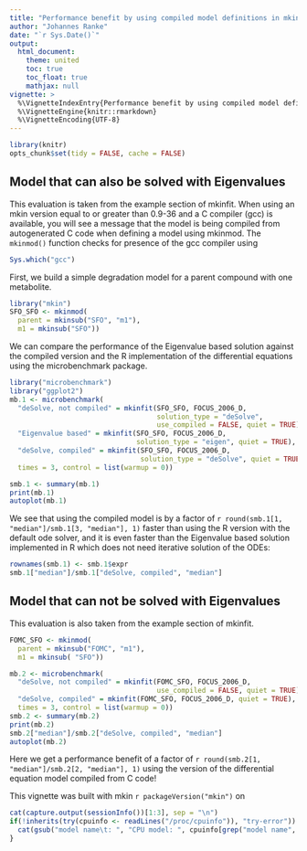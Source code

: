 ---
title: "Performance benefit by using compiled model definitions in mkin"
author: "Johannes Ranke"
date: "`r Sys.Date()`"
output:
  html_document:
    theme: united
    toc: true
    toc_float: true
    mathjax: null
vignette: >
  %\VignetteIndexEntry{Performance benefit by using compiled model definitions in mkin}
  %\VignetteEngine{knitr::rmarkdown}
  %\VignetteEncoding{UTF-8}
---

```{r, include = FALSE}
library(knitr)
opts_chunk$set(tidy = FALSE, cache = FALSE)
```

## Model that can also be solved with Eigenvalues

This evaluation is taken from the example section of mkinfit. When using an mkin version
equal to or greater than 0.9-36 and a C compiler (gcc) is available, you will see
a message that the model is being compiled from autogenerated C code when
defining a model using mkinmod. The `mkinmod()` function checks for presence of
the gcc compiler using

```{r check_gcc}
Sys.which("gcc")
```
First, we build a simple degradation model for a parent compound with one metabolite.

```{r create_SFO_SFO}
library("mkin")
SFO_SFO <- mkinmod(
  parent = mkinsub("SFO", "m1"),
  m1 = mkinsub("SFO"))
```

We can compare the performance of the Eigenvalue based solution against the
compiled version and the R implementation of the differential equations using
the microbenchmark package.


```{r benchmark_SFO_SFO, fig.height = 3}
library("microbenchmark")
library("ggplot2")
mb.1 <- microbenchmark(
  "deSolve, not compiled" = mkinfit(SFO_SFO, FOCUS_2006_D,
                                    solution_type = "deSolve",
                                    use_compiled = FALSE, quiet = TRUE),
  "Eigenvalue based" = mkinfit(SFO_SFO, FOCUS_2006_D,
                               solution_type = "eigen", quiet = TRUE),
  "deSolve, compiled" = mkinfit(SFO_SFO, FOCUS_2006_D,
                                solution_type = "deSolve", quiet = TRUE),
  times = 3, control = list(warmup = 0))

smb.1 <- summary(mb.1)
print(mb.1)
autoplot(mb.1)
```

We see that using the compiled model is by a factor of
`r round(smb.1[1, "median"]/smb.1[3, "median"], 1)`
faster than using the R version with the default ode solver, and it is even
faster than the Eigenvalue based solution implemented in R which does not need
iterative solution of the ODEs:

```{r}
rownames(smb.1) <- smb.1$expr
smb.1["median"]/smb.1["deSolve, compiled", "median"]
```

## Model that can not be solved with Eigenvalues

This evaluation is also taken from the example section of mkinfit.

```{r benchmark_FOMC_SFO, fig.height = 3}
FOMC_SFO <- mkinmod(
  parent = mkinsub("FOMC", "m1"),
  m1 = mkinsub( "SFO"))

mb.2 <- microbenchmark(
  "deSolve, not compiled" = mkinfit(FOMC_SFO, FOCUS_2006_D,
                                    use_compiled = FALSE, quiet = TRUE),
  "deSolve, compiled" = mkinfit(FOMC_SFO, FOCUS_2006_D, quiet = TRUE),
  times = 3, control = list(warmup = 0))
smb.2 <- summary(mb.2)
print(mb.2)
smb.2["median"]/smb.2["deSolve, compiled", "median"]
autoplot(mb.2)
```

Here we get a performance benefit of a factor of
`r round(smb.2[1, "median"]/smb.2[2, "median"], 1)`
using the version of the differential equation model compiled from C code!

This vignette was built with mkin `r packageVersion("mkin")` on

```{r sessionInfo, echo = FALSE}
cat(capture.output(sessionInfo())[1:3], sep = "\n")
if(!inherits(try(cpuinfo <- readLines("/proc/cpuinfo")), "try-error")) {
  cat(gsub("model name\t: ", "CPU model: ", cpuinfo[grep("model name", cpuinfo)[1]]))
}
```
